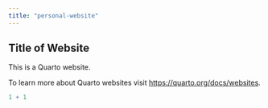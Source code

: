 ```yaml
---
title: "personal-website"
---
```


## Title of Website
This is a Quarto website.

To learn more about Quarto websites visit <https://quarto.org/docs/websites>.

```r
1 + 1
```

